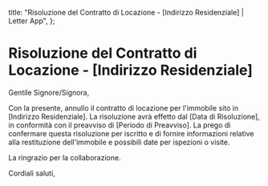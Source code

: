   title: "Risoluzione del Contratto di Locazione - [Indirizzo Residenziale] | Letter App",
};

# Risoluzione del Contratto di Locazione - [Indirizzo Residenziale]

Gentile Signore/Signora,

Con la presente, annullo il contratto di locazione per l'immobile sito in [Indirizzo Residenziale]. La risoluzione avrà effetto dal [Data di Risoluzione], in conformità con il preavviso di [Periodo di Preavviso]. La prego di confermare questa risoluzione per iscritto e di fornire informazioni relative alla restituzione dell'immobile e possibili date per ispezioni o visite.

La ringrazio per la collaborazione.

Cordiali saluti,
